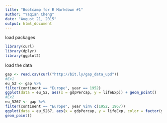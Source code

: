```yaml
---
title: "Bootcamp for R Markdown #1"
author: "Yaqian Cheng"
date: "August 21, 2015"
output: html_document
---
```

load packages
```r
library(curl)
library(dplyr)
library(ggplot2)
```


load the data
```r
gap <- read.csv(curl("http://bit.ly/gap_data_upd"))
#Ex1
eu_52 <- gap %>%
filter(continent == "Europe", year == 1952)
ggplot(data = eu_52, aes(x = gdpPercap, y = lifeExp)) + geom_point()
#Ex2
eu_5267 <- gap %>%
filter(continent == "Europe", year %in% c(1952, 1967))
ggplot(data = eu_5267, aes(x = gdpPercap, y = lifeExp, color = factor(year))) +
geom_point()
```



